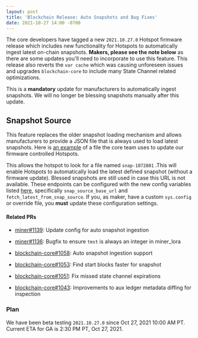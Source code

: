 ```yaml
---
layout: post
title: 'Blockchain Release: Auto Snapshots and Bug Fixes'
date: 2021-10-27 14:00 -0700
---
```


The core developers have tagged a new `2021.10.27.0` Hotspot firmware release which includes new
functionality for Hotspots to automatically ingest latest on-chain snapshots. **Makers, please see
the note below** as there are some updates you'll need to incorporate to use this feature. This
release also reverts the `var cache` which was causing unforeseen issues and upgrades
`blockchain-core` to include many State Channel related optimizations.

<!--truncate-->

This is a **mandatory** update for manufacturers to automatically ingest snapshots. We will no
longer be blessing snapshots manually after this update.

## Snapshot Source

This feature replaces the older snapshot loading mechanism and allows manufacturers to provide a
JSON file that is always used to load latest snapshots. Here is
[an example](https://snapshots.helium.wtf/mainnet/latest-snap.json) of a file the core team uses to
update our firmware controlled Hotspots.

This allows the hotspot to look for a file named `snap-1072801` .This will enable Hotspots to
automatically load the latest defined snapshot (without a firmware update). Blessed snapshots are
still used in case this URL is not available. These endpoints can be configured with the new config
variables listed [here](https://github.com/helium/miner/blob/master/config/sys.config#L45-L46),
specifically `snap_source_base_url` and `fetch_latest_from_snap_source`. If you, as maker, have a
custom `sys.config` or override file, you **must** update these configuration settings.

#### Related PRs

- [miner#1139](https://github.com/helium/miner/pull/1139): Update config for auto snapshot ingestion
- [miner#1136](https://github.com/helium/miner/pull/1136): Bugfix to ensure `tmst` is always an
  integer in miner_lora

- [blockchain-core#1058](https://github.com/helium/blockchain-core/pull/1058): Auto snapshot
  ingestion support
- [blockchain-core#1053](https://github.com/helium/blockchain-core/pull/1053): Find start blocks
  faster for snapshot
- [blockchain-core#1051](https://github.com/helium/blockchain-core/pull/1051): Fix missed state
  channel expirations
- [blockchain-core#1043](https://github.com/helium/blockchain-core/pull/1043): Improvements to aux
  ledger metadata diffing for inspection

### Plan

We have been beta testing `2021.10.27.0` since Oct 27, 2021 10:00 AM PT. Current ETA for GA is 2:30
PM PT, Oct 27, 2021.
